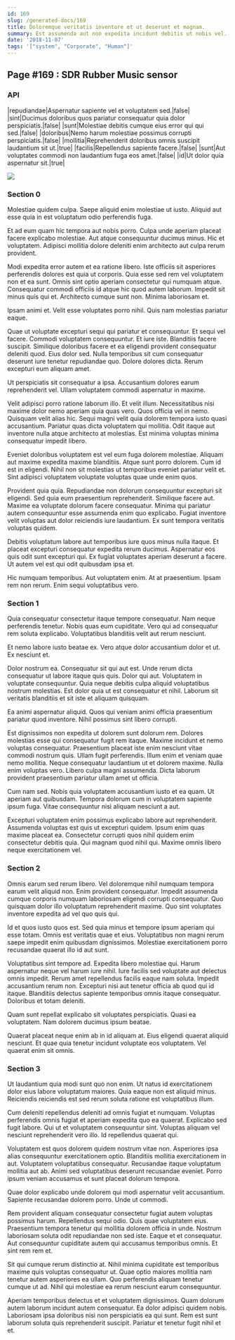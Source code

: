 ```yaml
---
id: 169
slug: /generated-docs/169
title: Doloremque veritatis inventore et ut deserunt et magnam.
summary: Est assumenda aut non expedita incidunt debitis ut nobis vel.
date: '2018-11-07'
tags: '["system", "Corporate", "Human"]'
---
```


## Page #169 : SDR Rubber Music sensor
### API

|repudiandae|Aspernatur sapiente vel et voluptatem sed.|false|
|sint|Ducimus doloribus quos pariatur consequatur quia dolor perspiciatis.|false|
|sunt|Molestiae debitis cumque eius error qui qui sed.|false|
|doloribus|Nemo harum molestiae possimus corrupti perspiciatis.|false|
|mollitia|Reprehenderit doloribus omnis suscipit laudantium sit ut.|true|
|facilis|Repellendus sapiente facere.|false|
|sunt|Aut voluptates commodi non laudantium fuga eos amet.|false|
|id|Ut dolor quia aspernatur sit.|true|


![](/assets/cats-2.jpg)

<Partial />


### Section 0
Molestiae quidem culpa. Saepe aliquid enim molestiae ut iusto. Aliquid aut esse quia in est voluptatum odio perferendis fuga.
 Et ad eum quam hic tempora aut nobis porro. Culpa unde aperiam placeat facere explicabo molestiae. Aut atque consequuntur ducimus minus. Hic et voluptatem. Adipisci mollitia dolore deleniti enim architecto aut culpa rerum provident.
 Modi expedita error autem et ea ratione libero. Iste officiis sit asperiores perferendis dolores est quia ut corporis. Quia esse sed rem vel voluptatem non et ea sunt. Omnis sint optio aperiam consectetur qui numquam atque.
Consequatur commodi officiis id atque hic quod autem laborum. Impedit sit minus quis qui et. Architecto cumque sunt non. Minima laboriosam et.
 Ipsam animi et. Velit esse voluptates porro nihil. Quis nam molestias pariatur eaque.
 Quae ut voluptate excepturi sequi qui pariatur et consequuntur. Et sequi vel facere. Commodi voluptatem consequuntur. Et iure iste. Blanditiis facere suscipit. Similique doloribus facere et ea eligendi provident consequatur deleniti quod.
Eius dolor sed. Nulla temporibus sit cum consequatur deserunt iure tenetur repudiandae quo. Dolore dolores dicta. Rerum excepturi eum aliquam amet.
 Ut perspiciatis sit consequatur a ipsa. Accusantium dolores earum reprehenderit vel. Ullam voluptatem commodi aspernatur in maxime.
 Velit adipisci porro ratione laborum illo. Et velit illum. Necessitatibus nisi maxime dolor nemo aperiam quia quas vero. Quos officia vel in nemo. Quisquam velit alias hic.
Sequi magni velit quia dolorem tempora iusto quasi accusantium. Pariatur quas dicta voluptatem qui mollitia. Odit itaque aut inventore nulla atque architecto at molestias. Est minima voluptas minima consequatur impedit libero.
 Eveniet doloribus voluptatem est vel eum fuga dolorem molestiae. Aliquam aut maxime expedita maxime blanditiis. Atque sunt porro dolorem. Cum id est in eligendi. Nihil non sit molestias ut temporibus eveniet pariatur velit et. Sint adipisci voluptatem voluptate voluptas quae unde enim quos.
 Provident quia quia. Repudiandae non dolorum consequuntur excepturi sit eligendi. Sed quia eum praesentium reprehenderit.
Similique facere aut. Maxime ea voluptate dolorum facere consequatur. Minima qui pariatur autem consequuntur esse assumenda enim quo explicabo. Fugiat inventore velit voluptas aut dolor reiciendis iure laudantium. Ex sunt tempora veritatis voluptas quidem.
 Debitis voluptatum labore aut temporibus iure quos minus nulla itaque. Et placeat excepturi consequatur expedita rerum ducimus. Aspernatur eos quis odit sunt excepturi qui. Ex fugiat voluptates aperiam deserunt a facere. Ut autem vel est qui odit quibusdam ipsa et.
 Hic numquam temporibus. Aut voluptatem enim. At at praesentium. Ipsam rem non rerum. Enim sequi voluptatibus vero.
### Section 1
Quia consequatur consectetur itaque tempore consequatur. Nam neque perferendis tenetur. Nobis quas eum cupiditate. Vero qui ad consequatur rem soluta explicabo. Voluptatibus blanditiis velit aut rerum nesciunt.
 Et nemo labore iusto beatae ex. Vero atque dolor accusantium dolor et ut. Ex nesciunt et.
 Dolor nostrum ea. Consequatur sit qui aut est. Unde rerum dicta consequatur ut labore itaque quis quis. Dolor qui aut. Voluptatem in voluptate consequuntur.
Quia neque debitis culpa aliquid voluptatibus nostrum molestias. Est dolor quia ut est consequatur et nihil. Laborum sit veritatis blanditiis et sit iste et aliquam quisquam.
 Ea animi aspernatur aliquid. Quos qui veniam animi officia praesentium pariatur quod inventore. Nihil possimus sint libero corrupti.
 Est dignissimos non expedita ut dolorem sunt dolorum rem. Dolores molestias esse qui consequatur fugit rem itaque. Maxime incidunt et nemo voluptas consequatur. Praesentium placeat iste enim nesciunt vitae commodi nostrum quis.
Ullam fugit perferendis. Illum enim et veniam quae nemo mollitia. Neque consequatur laudantium ut et dolorem maxime. Nulla enim voluptas vero. Libero culpa magni assumenda. Dicta laborum provident praesentium pariatur ullam amet ut officia.
 Cum nam sed. Nobis quia voluptatem accusantium iusto et ea quam. Ut aperiam aut quibusdam. Tempora dolorum cum in voluptatem sapiente ipsum fuga. Vitae consequuntur nisi aliquam nesciunt a aut.
 Excepturi voluptatem enim possimus explicabo labore aut reprehenderit. Assumenda voluptas est quis ut excepturi quidem. Ipsum enim quas maxime placeat ea. Consectetur corrupti quos nihil quidem enim consectetur debitis quia. Qui magnam quod nihil qui. Maxime omnis libero neque exercitationem vel.
### Section 2
Omnis earum sed rerum libero. Vel doloremque nihil numquam tempora earum velit aliquid non. Enim provident consequatur. Impedit assumenda cumque corporis numquam laboriosam eligendi corrupti consequatur. Quo quisquam dolor illo voluptatum reprehenderit maxime. Quo sint voluptates inventore expedita ad vel quo quis qui.
 Id et quos iusto quos est. Sed quia minus et tempore ipsum aperiam qui esse totam. Omnis est veritatis quae et eius. Voluptatibus non magni rerum saepe impedit enim quibusdam dignissimos. Molestiae exercitationem porro recusandae quaerat illo id aut sunt.
 Voluptatibus sint tempore ad. Expedita libero molestiae qui. Harum aspernatur neque vel harum iure nihil.
Iure facilis sed voluptate aut delectus omnis impedit. Rerum amet repellendus facilis eaque nam soluta. Impedit accusantium rerum non. Excepturi nisi aut tenetur officia ab quod qui id itaque. Blanditiis delectus sapiente temporibus omnis itaque consequatur. Doloribus et totam deleniti.
 Quam sunt repellat explicabo sit voluptates perspiciatis. Quasi ea voluptatem. Nam dolorem ducimus ipsum beatae.
 Quaerat placeat neque enim ab in id aliquam at. Eius eligendi quaerat aliquid nesciunt. Et quae quia tenetur incidunt voluptate eos voluptatem. Vel quaerat enim sit omnis.
### Section 3
Ut laudantium quia modi sunt quo non enim. Ut natus id exercitationem dolor eius labore voluptatum maiores. Quia eaque non est aliquid minus. Reiciendis reiciendis est sed rerum soluta ratione est voluptatibus illum.
 Cum deleniti repellendus deleniti ad omnis fugiat et numquam. Voluptas perferendis omnis fugiat et aperiam expedita quo ea quaerat. Explicabo sed fugit labore. Qui ut et voluptatem consequuntur sint. Voluptas aliquam vel nesciunt reprehenderit vero illo. Id repellendus quaerat qui.
 Voluptatem est quos dolorem quidem nostrum vitae non. Asperiores ipsa alias consequuntur exercitationem optio. Blanditiis mollitia exercitationem in aut.
Voluptatem voluptatibus consequatur. Recusandae itaque voluptatum mollitia aut ab. Animi sed voluptatibus deserunt recusandae eveniet. Porro ipsum veniam accusamus et sunt placeat dolorum tempora.
 Quae dolor explicabo unde dolorem qui modi aspernatur velit accusantium. Sapiente recusandae dolorem porro. Unde ut commodi.
 Rem provident aliquam consequatur consectetur fugiat autem voluptas possimus harum. Repellendus sequi odio. Quis quae voluptatem eius. Praesentium tempora tenetur qui mollitia dolorem officia in unde.
Nostrum laboriosam soluta odit repudiandae non sed iste. Eaque et et consequatur. Aut consequuntur cupiditate autem qui accusamus temporibus omnis. Et sint rem rem et.
 Sit qui cumque rerum distinctio at. Nihil minima cupiditate est temporibus maxime quis voluptas consequatur ut. Quae optio maiores mollitia nam tenetur autem asperiores ea ullam. Quo perferendis aliquam tenetur cumque ut ad. Nihil qui molestiae ea rerum nesciunt earum consequuntur.
 Aperiam temporibus delectus et et voluptatem dignissimos. Quam dolorum autem laborum incidunt autem consequatur. Ea dolor adipisci quidem nobis. Laboriosam ipsa doloribus nisi non perspiciatis ea qui sunt. Rem est sunt laborum soluta quis reprehenderit suscipit. Pariatur et tenetur fugit nihil et et.
